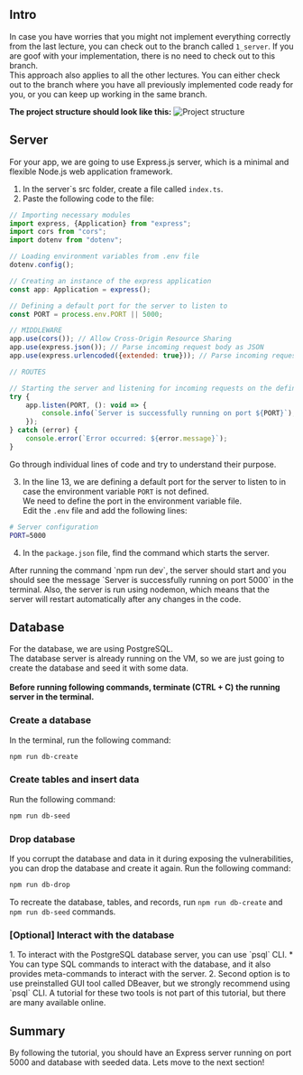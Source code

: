 
## Intro
In case you have worries that you might not implement everything correctly from the last lecture, you can check out to the branch called `1_server`. If you are goof with your implementation, there is no need to check out to this branch. <br />
<Callout type="info" emoji="ℹ️">
This approach also applies to all the other lectures. You can either check out to the branch where you have all previously implemented code ready for you, or you can keep up working in the same branch.
</Callout>

**The project structure should look like this:**
<Image src="/webApp/1_structure.png" alt="Project structure" width={300} height={300}/>

## Server
For your app, we are going to use Express.js server, which is a minimal and flexible Node.js web application framework. <br />
1. In the server\`s src folder, create a file called `index.ts`.
2. Paste the following code to the file:
```js filename="index.ts" copy showLineNumbers
// Importing necessary modules
import express, {Application} from "express";
import cors from "cors";
import dotenv from "dotenv";

// Loading environment variables from .env file
dotenv.config();

// Creating an instance of the express application
const app: Application = express();

// Defining a default port for the server to listen to
const PORT = process.env.PORT || 5000;

// MIDDLEWARE
app.use(cors()); // Allow Cross-Origin Resource Sharing
app.use(express.json()); // Parse incoming request body as JSON
app.use(express.urlencoded({extended: true})); // Parse incoming request body as URL-encoded data

// ROUTES

// Starting the server and listening for incoming requests on the defined port
try {
    app.listen(PORT, (): void => {
        console.info(`Server is successfully running on port ${PORT}`);
    });
} catch (error) {
    console.error(`Error occurred: ${error.message}`);
}
```
Go through individual lines of code and try to understand their purpose. <br />

3. In the line 13, we are defining a default port for the server to listen to in case the environment variable `PORT` is not defined. <br />
We need to define the port in the environment variable file. <br />
Edit the `.env` file and add the following lines:
```bash copy
# Server configuration
PORT=5000
```

4. In the `package.json` file, find the command which starts the server.

<Callout emoji="💡">
After running the command `npm run dev`, the server should start and you should see the message `Server is successfully running on port 5000` in the terminal. Also, the server is run using nodemon, which means that the server will restart automatically after any changes in the code.
</Callout>

## Database

For the database, we are using PostgreSQL. <br />
The database server is already running on the VM, so we are just going to create the database and seed it with some data. <br />
<br />
**Before running following commands, terminate (CTRL + C) the running server in the terminal.** <br />

### Create a database

In the terminal, run the following command:

```bash copy
npm run db-create
```

### Create tables and insert data

Run the following command:

```bash copy
npm run db-seed
```

### Drop database

If you corrupt the database and data in it during exposing the vulnerabilities, you can drop the database and create it
again.
Run the following command:

```bash copy
npm run db-drop
```

To recreate the database, tables, and records, run `npm run db-create` and `npm run db-seed` commands.

### [Optional] Interact with the database

<Callout emoji="💡">
    1. To interact with the PostgreSQL database server, you can use `psql` CLI.
    * You can type SQL commands to interact with the database, and it also provides meta-commands to interact with the
    server.
    2. Second option is to use preinstalled GUI tool called DBeaver, but we strongly recommend using `psql` CLI.
    A tutorial for these two tools is not part of this tutorial, but there are many available online.
</Callout>

## Summary
By following the tutorial, you should have an Express server running on port 5000 and database with seeded data. Lets move to the next section!

